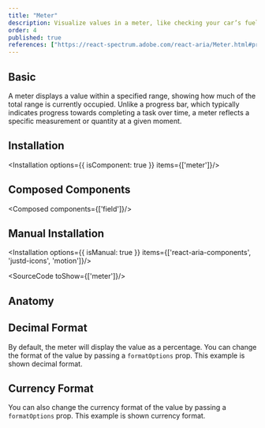 ```yaml
---
title: "Meter"
description: Visualize values in a meter, like checking your car’s fuel gauge, great for displaying measurements at a glance.
order: 4
published: true
references: ["https://react-spectrum.adobe.com/react-aria/Meter.html#props"]
---
```



## Basic

A meter displays a value within a specified range, showing how much of the total range is currently occupied. Unlike a progress bar, which typically indicates progress towards completing a task over time, a meter reflects a specific measurement or quantity at a given moment.

<How toUse="statuses/meter-demo" />

## Installation
<Installation options={{ isComponent: true }} items={['meter']}/>
<WarningFramer/>

## Composed Components
<Composed components={['field']}/>

## Manual Installation
<Installation options={{ isManual: true }} items={['react-aria-components', 'justd-icons', 'motion']}/>

<SourceCode toShow={['meter']}/>

## Anatomy
<Anatomy show='meter-anatomy'/>

## Decimal Format
By default, the meter will display the value as a percentage. You can change the format of the value by passing a `formatOptions` prop. This example is shown decimal format.

<How toUse="statuses/meter-decimal-format-demo" />

## Currency Format
You can also change the currency format of the value by passing a `formatOptions` prop. This example is shown currency format.

<How toUse="statuses/meter-currency-format-demo" />
